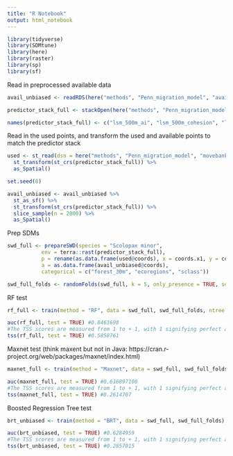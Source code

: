 ```yaml
---
title: "R Notebook"
output: html_notebook
---
```

```r
library(tidyverse)
library(SDMtune)
library(here)
library(raster)
library(sp)
library(sf)
```

Read in preprocessed available data
```r
avail_unbiased <- readRDS(here("methods", "Penn_migration_model", "avail_unbiased.rds"))

predictor_stack_full <- stackOpen(here("methods", "Penn_migration_model", "predictor_stack_full_mig.stk"))

names(predictor_stack_full) <- c("lsm_500m_ai", "lsm_500m_cohesion", "lsm_500m_ed", "lsm_500m_pland", "lsm_500m_agri", "lsm_500m_dev", "lsm_1km_ai", "lsm_1km_cohesion", "lsm_1km_ed", "lsm_1km_pland", "lsm_1km_agri", "lsm_1km_dev", "lsm_5km_ai", "lsm_5km_cohesion", "lsm_5km_ed", "lsm_5km_pland", "lsm_5km_agri", "lsm_5km_dev", "lsm_10km_ai", "lsm_10km_cohesion", "lsm_10km_ed", "lsm_10km_pland", "lsm_10km_agri", "lsm_10km_dev", "forest_30m", "elev_30m", "slope_30m", "soil_drainage_30m", "twi_30m", "ecoregions", "sclass")

```

Read in the used points, and transform the used and available points to match the predictor stack
```r
used <- st_read(dsn = here("methods", "Penn_migration_model", "movebank_locations", "dispersing_points_pa_6_2_2021.shp")) %>% 
  st_transform(st_crs(predictor_stack_full)) %>% 
  as_Spatial() 

set.seed(8)

avail_unbiased <- avail_unbiased %>%
  st_as_sf() %>% 
  st_transform(st_crs(predictor_stack_full)) %>% 
  slice_sample(n = 2000) %>% 
  as_Spatial()
```

Prep SDMs
```r
swd_full <- prepareSWD(species = "Scolopax minor", 
           env = terra::rast(predictor_stack_full), 
           p = rename(as.data.frame(used@coords), x = coords.x1, y = coords.x2), 
           a = as.data.frame(avail_unbiased@coords),
           categorical = c("forest_30m", "ecoregions", "sclass"))

swd_full_folds <- randomFolds(swd_full, k = 5, only_presence = TRUE, seed = 8)
```

RF test
```r
rf_full <- train(method = "RF", data = swd_full, swd_full_folds, ntree = 500)

auc(rf_full, test = TRUE) #0.8463698
#The TSS scores are measured from 1 to + 1, with 1 signifying perfect agreement and 0.60 to 0.90 suggesting good to excellent model performance (Allouche et al.
tss(rf_full, test = TRUE) #0.5858761
```

Maxnet test (think maxent but not in Java: https://cran.r-project.org/web/packages/maxnet/index.html)
```r
maxnet_full <- train(method = "Maxnet", data = swd_full, swd_full_folds)

auc(maxnet_full, test = TRUE) #0.616897100
#The TSS scores are measured from 1 to + 1, with 1 signifying perfect agreement and 0.60 to 0.90 suggesting good to excellent model performance (Allouche et al.
tss(maxnet_full, test = TRUE) #0.2614707
```

Boosted Regression Tree test
```r
brt_unbiased <- train(method = "BRT", data = swd_full, swd_full_folds)

auc(brt_unbiased, test = TRUE) #0.6284959
#The TSS scores are measured from 1 to + 1, with 1 signifying perfect agreement and 0.60 to 0.90 suggesting good to excellent model performance (Allouche et al.
tss(brt_unbiased, test = TRUE) #0.2857015
```
